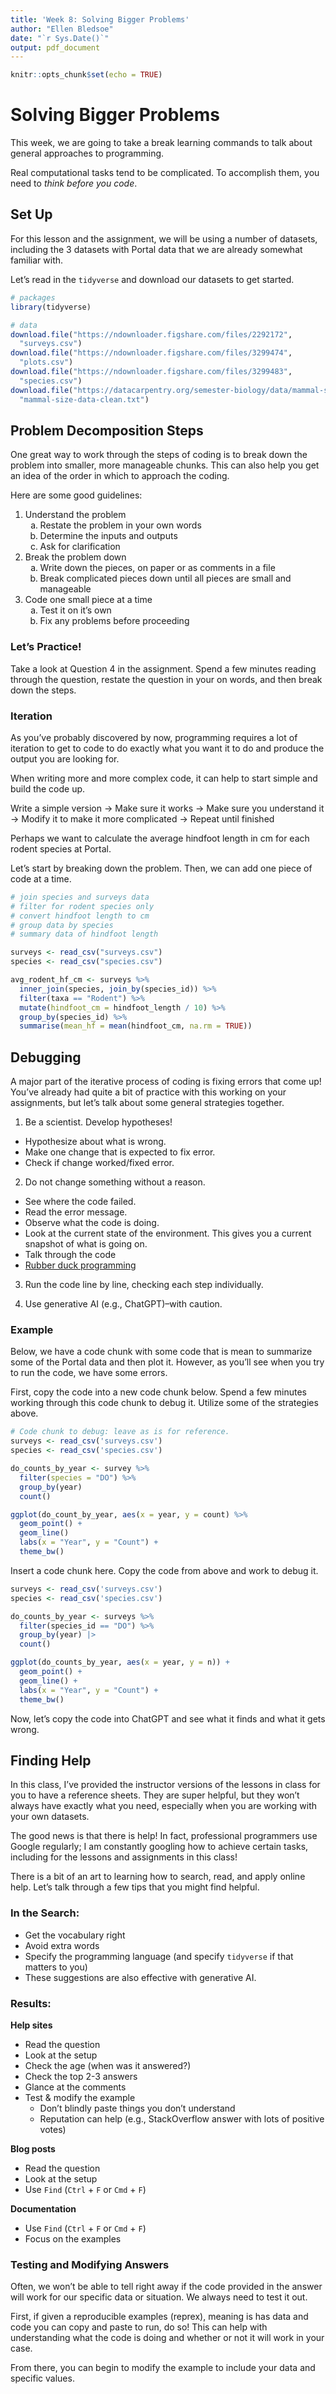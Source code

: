 ```yaml
---
title: 'Week 8: Solving Bigger Problems'
author: "Ellen Bledsoe"
date: "`r Sys.Date()`"
output: pdf_document
---
```


```r
knitr::opts_chunk$set(echo = TRUE)
```

# Solving Bigger Problems

This week, we are going to take a break learning commands to talk about general approaches to programming.

Real computational tasks tend to be complicated. To accomplish them, you need to *think before you code*.

## Set Up

For this lesson and the assignment, we will be using a number of datasets, including the 3 datasets with Portal data that we are already somewhat familiar with.

Let's read in the `tidyverse` and download our datasets to get started.

```r
# packages
library(tidyverse)

# data
download.file("https://ndownloader.figshare.com/files/2292172",
  "surveys.csv")
download.file("https://ndownloader.figshare.com/files/3299474",
  "plots.csv")
download.file("https://ndownloader.figshare.com/files/3299483",
  "species.csv")
download.file("https://datacarpentry.org/semester-biology/data/mammal-size-data-clean.tsv",
  "mammal-size-data-clean.txt")
```

## Problem Decomposition Steps

One great way to work through the steps of coding is to break down the problem into smaller, more manageable chunks. This can also help you get an idea of the order in which to approach the coding.

Here are some good guidelines:

1.  Understand the problem
    a.  Restate the problem in your own words
    b.  Determine the inputs and outputs
    c.  Ask for clarification
    
2.  Break the problem down
    a.  Write down the pieces, on paper or as comments in a file
    b.  Break complicated pieces down until all pieces are small and manageable
    
3.  Code one small piece at a time
    a.  Test it on it's own
    b.  Fix any problems before proceeding

### Let's Practice!

Take a look at Question 4 in the assignment. Spend a few minutes reading through the question, restate the question in your on words, and then break down the steps.

### Iteration

As you've probably discovered by now, programming requires a lot of iteration to get to code to do exactly what you want it to do and produce the output you are looking for.

When writing more and more complex code, it can help to start simple and build the code up.

| Write a simple version -\> Make sure it works -\> Make sure you understand it -\> Modify it to make it more complicated -\> Repeat until finished

Perhaps we want to calculate the average hindfoot length in cm for each rodent species at Portal.

Let's start by breaking down the problem. Then, we can add one piece of code at a time.

```r
# join species and surveys data
# filter for rodent species only
# convert hindfoot length to cm
# group data by species
# summary data of hindfoot length

surveys <- read_csv("surveys.csv")
species <- read_csv("species.csv")

avg_rodent_hf_cm <- surveys %>% 
  inner_join(species, join_by(species_id)) %>% 
  filter(taxa == "Rodent") %>% 
  mutate(hindfoot_cm = hindfoot_length / 10) %>% 
  group_by(species_id) %>% 
  summarise(mean_hf = mean(hindfoot_cm, na.rm = TRUE))
```

## Debugging

A major part of the iterative process of coding is fixing errors that come up! You've already had quite a bit of practice with this working on your assignments, but let's talk about some general strategies together.

1.  Be a scientist. Develop hypotheses!

-   Hypothesize about what is wrong.
-   Make one change that is expected to fix error.
-   Check if change worked/fixed error.

2.  Do not change something without a reason.

-   See where the code failed.
-   Read the error message.
-   Observe what the code is doing.
-   Look at the current state of the environment. This gives you a current snapshot of what is going on.
-   Talk through the code
-   [Rubber duck programming](https://en.wikipedia.org/wiki/Rubber_duck_debugging)

3.  Run the code line by line, checking each step individually.

4.  Use generative AI (e.g., ChatGPT)--with caution.

### Example

Below, we have a code chunk with some code that is mean to summarize some of the Portal data and then plot it. However, as you'll see when you try to run the code, we have some errors.

First, copy the code into a new code chunk below. Spend a few minutes working through this code chunk to debug it. Utilize some of the strategies above.

```r
# Code chunk to debug: leave as is for reference.
surveys <- read_csv('surveys.csv')
species <- read_csv('species.csv')

do_counts_by_year <- survey %>% 
  filter(species = "DO") %>% 
  group_by(year)
  count()

ggplot(do_count_by_year, aes(x = year, y = count) %>% 
  geom_point() +
  geom_line()
  labs(x = "Year", y = "Count") +
  theme_bw()
```

Insert a code chunk here. Copy the code from above and work to debug it.
```r
surveys <- read_csv('surveys.csv')
species <- read_csv('species.csv')

do_counts_by_year <- surveys %>% 
  filter(species_id == "DO") %>% 
  group_by(year) |> 
  count()

ggplot(do_counts_by_year, aes(x = year, y = n)) +
  geom_point() +
  geom_line() +
  labs(x = "Year", y = "Count") +
  theme_bw()
```


Now, let's copy the code into ChatGPT and see what it finds and what it gets wrong.

## Finding Help

In this class, I've provided the instructor versions of the lessons in class for you to have a reference sheets. They are super helpful, but they won't always have exactly what you need, especially when you are working with your own datasets.

The good news is that there is help! In fact, professional programmers use Google regularly; I am constantly googling how to achieve certain tasks, including for the lessons and assignments in this class!

There is a bit of an art to learning how to search, read, and apply online help. Let's talk through a few tips that you might find helpful.

### In the Search:

-   Get the vocabulary right
-   Avoid extra words
-   Specify the programming language (and specify `tidyverse` if that matters to you)
-   These suggestions are also effective with generative AI.

### Results:

**Help sites**

-   Read the question
-   Look at the setup
-   Check the age (when was it answered?)
-   Check the top 2-3 answers
-   Glance at the comments
-   Test & modify the example
    -   Don't blindly paste things you don't understand
    -   Reputation can help (e.g., StackOverflow answer with lots of positive votes)

**Blog posts**

-   Read the question
-   Look at the setup
-   Use `Find` (`Ctrl` + `F` or `Cmd` + `F`)

**Documentation**

-   Use `Find` (`Ctrl` + `F` or `Cmd` + `F`)
-   Focus on the examples

### Testing and Modifying Answers

Often, we won't be able to tell right away if the code provided in the answer will work for our specific data or situation. We always need to test it out.

First, if given a reproducible examples (reprex), meaning is has data and code you can copy and paste to run, do so! This can help with understanding what the code is doing and whether or not it will work in your case.

From there, you can begin to modify the example to include your data and specific values.

